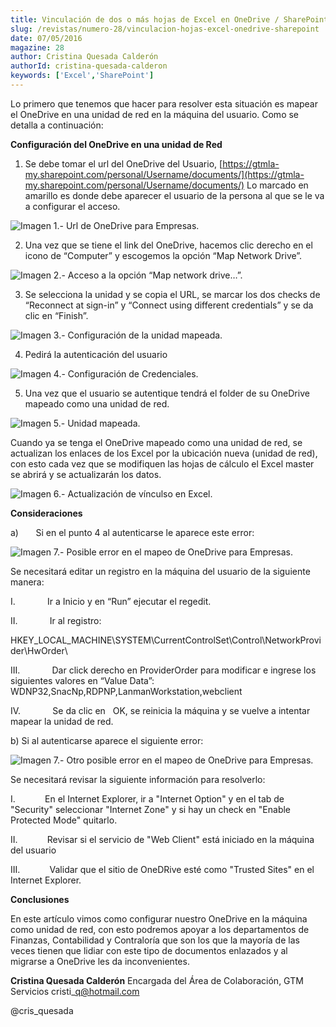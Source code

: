 ```yaml
---
title: Vinculación de dos o más hojas de Excel en OneDrive / SharePoint
slug: /revistas/numero-28/vinculacion-hojas-excel-onedrive-sharepoint
date: 07/05/2016
magazine: 28
author: Cristina Quesada Calderón
authorId: cristina-quesada-calderon
keywords: ['Excel','SharePoint']
---
```






Lo primero que tenemos que hacer para resolver esta situación es mapear el OneDrive en una unidad de red en la máquina del usuario. Como se detalla a continuación:

**Configuración del OneDrive en una unidad de Red**

1. Se debe tomar el url del OneDrive del Usuario, [https://gtmla-my.sharepoint.com/personal/Username/documents/](https://gtmla-my.sharepoint.com/personal/Username/documents/) 
Lo marcado en amarillo es donde debe aparecer el usuario de la persona al que se le va a configurar el acceso.

![Imagen 1.- Url de OneDrive para Empresas.](../../../images/numero28/vinculacion-hojas-de-excel-en-onedrive-sharepoint/image1.png)

2. Una vez que se tiene el link del OneDrive, hacemos clic derecho en el icono de “Computer” y escogemos la opción “Map Network Drive”.

![Imagen 2.- Acceso a la opción “Map network drive…”.](../../../images/numero28/vinculacion-hojas-de-excel-en-onedrive-sharepoint/image2.png)

3. Se selecciona la unidad y se copia el URL, se marcar los dos checks de “Reconnect at sign-in” y “Connect using different credentials” y se da clic en “Finish”.

![Imagen 3.- Configuración de la unidad mapeada.](../../../images/numero28/vinculacion-hojas-de-excel-en-onedrive-sharepoint/image3.png)

4. Pedirá la autenticación del usuario

![Imagen 4.- Configuración de Credenciales.](../../../images/numero28/vinculacion-hojas-de-excel-en-onedrive-sharepoint/image4.png)

5. Una vez que el usuario se autentique tendrá el folder de su OneDrive mapeado como una unidad de red.

![Imagen 5.- Unidad mapeada.](../../../images/numero28/vinculacion-hojas-de-excel-en-onedrive-sharepoint/image5.png)

Cuando ya se tenga el OneDrive mapeado como una unidad de red, se actualizan los enlaces de los Excel por la ubicación nueva (unidad de red), con esto cada vez que se modifiquen las hojas de cálculo el Excel master se abrirá y se actualizarán los datos.

![Imagen 6.- Actualización de vínculso en Excel.](../../../images/numero28/vinculacion-hojas-de-excel-en-onedrive-sharepoint/image6.png)

**Consideraciones**

a)       Si en el punto 4 al autenticarse le aparece este error:

![Imagen 7.- Posible error en el mapeo de OneDrive para Empresas.](../../../images/numero28/vinculacion-hojas-de-excel-en-onedrive-sharepoint/image7.png)

Se necesitará editar un registro en la máquina del usuario de la siguiente manera:

I.              Ir a Inicio y en “Run” ejecutar el regedit.



II.              Ir al registro:

HKEY\_LOCAL\_MACHINE\SYSTEM\CurrentControlSet\Control\NetworkProvider\HwOrder\



III.              Dar click derecho en ProviderOrder para modificar e ingrese los siguientes valores en “Value Data”: WDNP32,SnacNp,RDPNP,LanmanWorkstation,webclient



IV.              Se da clic en     OK, se reinicia la máquina y se vuelve a intentar mapear la unidad de red.

b)  Si al autenticarse aparece el siguiente error:

![Imagen 7.- Otro posible error en el mapeo de OneDrive para Empresas.](../../../images/numero28/vinculacion-hojas-de-excel-en-onedrive-sharepoint/image8.png)

Se necesitará revisar la siguiente información para resolverlo:

I.            En el Internet Explorer, ir a "Internet Option" y en el tab de "Security" seleccionar "Internet Zone" y si hay un check en "Enable Protected Mode" quitarlo.

II.            Revisar si el servicio de "Web Client" está iniciado en la máquina del usuario

III.            Validar que el sitio de OneDRive esté como "Trusted Sites" en el Internet Explorer.



**Conclusiones**

En este artículo vimos como configurar nuestro OneDrive en la máquina como unidad de red, con esto podremos apoyar a los departamentos de Finanzas, Contabilidad y Contraloría que son los que la mayoría de las veces tienen que lidiar con este tipo de documentos enlazados y al migrarse a OneDrive les da inconvenientes.


**Cristina Quesada Calderón**
Encargada del Área de Colaboración, GTM Servicios
cristi\_q@hotmail.com 

@cris\_quesada

